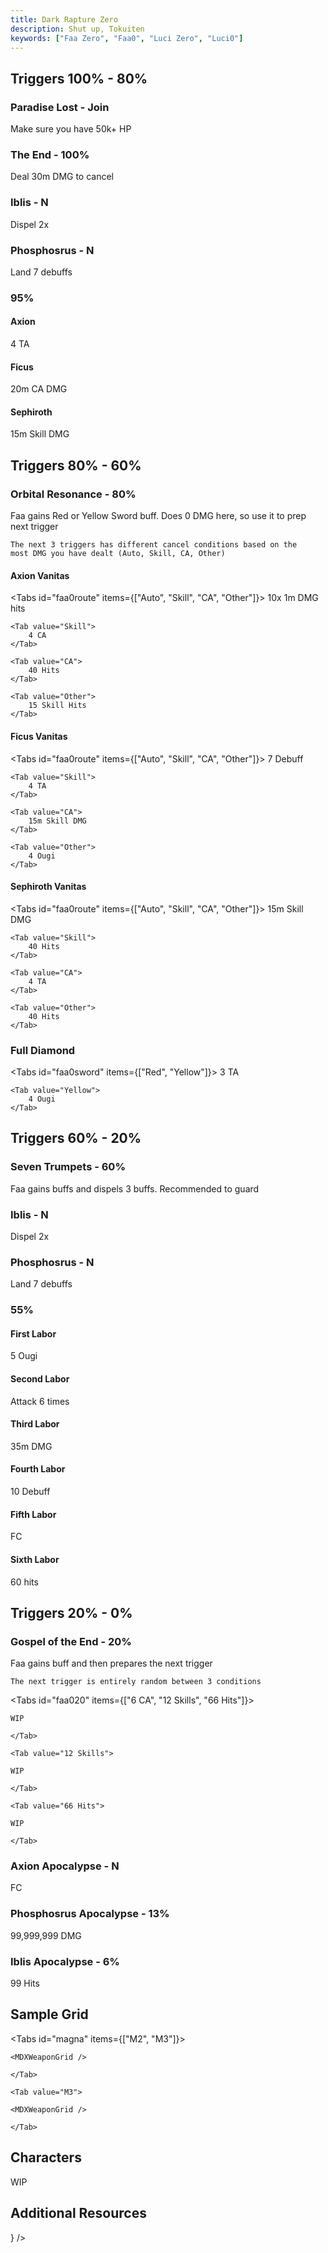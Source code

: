 ```yaml
---
title: Dark Rapture Zero
description: Shut up, Tokuiten
keywords: ["Faa Zero", "Faa0", "Luci Zero", "Luci0"]
---
```



## Triggers 100% - 80%

### Paradise Lost - Join

Make sure you have 50k+ HP

### The End - 100%

Deal 30m DMG to cancel

### Iblis - N

Dispel 2x

### Phosphosrus - N

Land 7 debuffs

### 95%

<Steps>
<Step>

#### Axion

4 TA

</Step>

<Step>

#### Ficus

20m CA DMG

</Step>

<Step>

#### Sephiroth

15m Skill DMG

</Step>

</Steps>

## Triggers 80% - 60%

### Orbital Resonance - 80%

Faa gains Red or Yellow Sword buff.
Does 0 DMG here, so use it to prep next trigger

<MDXCallout title="Branching Route" type="warning">

    The next 3 triggers has different cancel conditions based on the
    most DMG you have dealt (Auto, Skill, CA, Other)

</MDXCallout>

<Steps>
<Step>

#### Axion Vanitas

<Tabs id="faa0route" items={["Auto", "Skill", "CA", "Other"]}>
    <Tab value="Auto">
        10x 1m DMG hits
    </Tab>

    <Tab value="Skill">
        4 CA
    </Tab>

    <Tab value="CA">
        40 Hits
    </Tab>

    <Tab value="Other">
        15 Skill Hits
    </Tab>

</Tabs>

</Step>

<Step>

#### Ficus Vanitas

<Tabs id="faa0route" items={["Auto", "Skill", "CA", "Other"]}>
    <Tab value="Auto">
        7 Debuff
    </Tab>

    <Tab value="Skill">
        4 TA
    </Tab>

    <Tab value="CA">
        15m Skill DMG
    </Tab>

    <Tab value="Other">
        4 Ougi
    </Tab>

</Tabs>

</Step>

<Step>

#### Sephiroth Vanitas

<Tabs id="faa0route" items={["Auto", "Skill", "CA", "Other"]}>
    <Tab value="Auto">
        15m Skill DMG
    </Tab>

    <Tab value="Skill">
        40 Hits
    </Tab>

    <Tab value="CA">
        4 TA
    </Tab>

    <Tab value="Other">
        40 Hits
    </Tab>

</Tabs>

</Step>

</Steps>

### Full Diamond

<Tabs id="faa0sword" items={["Red", "Yellow"]}>
	<Tab value="Red">
        3 TA
    </Tab>

    <Tab value="Yellow">
        4 Ougi
    </Tab>

</Tabs>

## Triggers 60% - 20%

### Seven Trumpets - 60%

Faa gains buffs and dispels 3 buffs. Recommended to guard

### Iblis - N

Dispel 2x

### Phosphosrus - N

Land 7 debuffs

### 55%

<Steps>
<Step>

#### First Labor

5 Ougi

</Step>

<Step>

#### Second Labor

Attack 6 times

</Step>

<Step>

#### Third Labor

35m DMG

</Step>

<Step>

#### Fourth Labor

10 Debuff

</Step>

<Step>

#### Fifth Labor

FC

</Step>

<Step>

#### Sixth Labor

60 hits

</Step>
</Steps>

## Triggers 20% - 0%

### Gospel of the End - 20%

Faa gains buff and then prepares the next trigger

<MDXCallout title="Random Trigger" type="warning">

    The next trigger is entirely random between 3 conditions

</MDXCallout>

<Tabs id="faa020" items={["6 CA", "12 Skills", "66 Hits"]}>
	<Tab value="6 CA">

    WIP

    </Tab>

    <Tab value="12 Skills">

    WIP

    </Tab>

    <Tab value="66 Hits">

    WIP

    </Tab>

</Tabs>

### Axion Apocalypse - N

FC

### Phosphosrus Apocalypse - 13%

99,999,999 DMG

### Iblis Apocalypse - 6%

99 Hits

## Sample Grid

<Tabs id="magna" items={["M2", "M3"]}>
	<Tab value="M2">

    <MDXWeaponGrid />

    </Tab>

    <Tab value="M3">

    <MDXWeaponGrid />

    </Tab>

</Tabs>

## Characters

WIP

## Additional Resources

<Cards>
	<Card
		href="https://gbf.wiki/Dark_Rapture_Zero_(Raid)"
		title="GBF Wiki - Dark Rapture Zero (Raid)"
		description="Information about the raid"
		icon={<FileTextIcon />}
	/>
</Cards>
